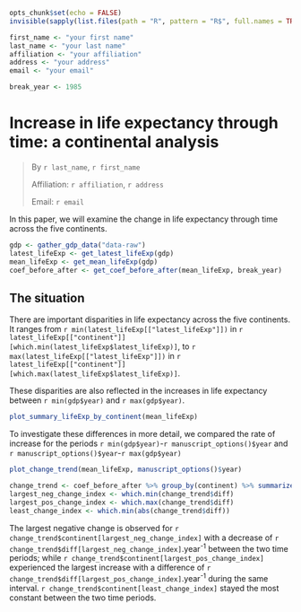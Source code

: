 ```r
opts_chunk$set(echo = FALSE)
invisible(sapply(list.files(path = "R", pattern = "R$", full.names = TRUE), source))
```

```r
first_name <- "your first name"
last_name <- "your last name"
affiliation <- "your affiliation"
address <- "your address"
email <- "your email"
```

```r
break_year <- 1985
```

# Increase in life expectancy through time: a continental analysis

> By `r last_name`, `r first_name`
>
> Affiliation: `r affiliation`, `r address`
>
> Email: `r email`

In this paper, we will examine the change in life expectancy through time across
the five continents.

```r
gdp <- gather_gdp_data("data-raw")
latest_lifeExp <- get_latest_lifeExp(gdp)
mean_lifeExp <- get_mean_lifeExp(gdp)
coef_before_after <- get_coef_before_after(mean_lifeExp, break_year)
```


## The situation

There are important disparities in life expectancy across the five
continents. It ranges from `r min(latest_lifeExp[["latest_lifeExp"]])`
in `r latest_lifeExp[["continent"]][which.min(latest_lifeExp$latest_lifeExp)]`,
to `r max(latest_lifeExp[["latest_lifeExp"]])`
in `r latest_lifeExp[["continent"]][which.max(latest_lifeExp$latest_lifeExp)]`.

These disparities are also reflected in the increases in life expectancy between
`r min(gdp$year)` and `r max(gdp$year)`.

```r
plot_summary_lifeExp_by_continent(mean_lifeExp)
```

To investigate these differences in more detail, we compared the rate of increase
for the periods `r min(gdp$year)`-`r manuscript_options()$year`
and `r manuscript_options()$year`-`r max(gdp$year)`

```r
plot_change_trend(mean_lifeExp, manuscript_options()$year)
```

```r
change_trend <- coef_before_after %>% group_by(continent) %>% summarize(diff = trend[2] - trend[1])
largest_neg_change_index <- which.min(change_trend$diff)
largest_pos_change_index <- which.max(change_trend$diff)
least_change_index <- which.min(abs(change_trend$diff))
```

The largest negative change is observed for `r change_trend$continent[largest_neg_change_index]` with a
decrease of `r change_trend$diff[largest_neg_change_index]`.year<sup>-1</sup>
between the two time periods; while `r change_trend$continent[largest_pos_change_index]`
experienced the largest increase with a difference of
`r change_trend$diff[largest_pos_change_index]`.year<sup>-1</sup> during the
same interval.
`r change_trend$continent[least_change_index]` stayed the most constant between the
two time periods.
